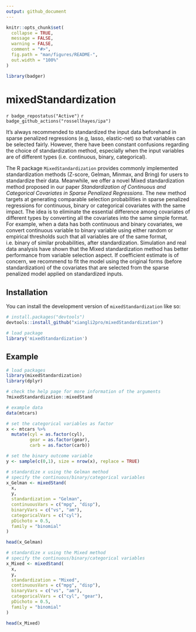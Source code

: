 ```yaml
---
output: github_document
---
```


<!-- README.md is generated from README.Rmd. Please edit that file -->

```r
knitr::opts_chunk$set(
  collapse = TRUE,
  message = FALSE,
  warning = FALSE,
  comment = "#>",
  fig.path = "man/figures/README-",
  out.width = "100%"
)

library(badger)
```

# mixedStandardization
`r badge_repostatus("Active")` `r badge_github_actions("rossellhayes/ipa")` 

<!-- badges: start -->
<!-- badges: end -->

It's always recommended to standardized the input data beforehand in sparse penalized regressions (e.g, lasso, elastic-net) so that variables can be selected fairly. However, there have been constant confusions regarding the choice of standardization method, especially when the input variables are of different types (i.e. continuous, binary, categorical). 

The R package `MixedStandardization` provides commonly implemented standardization methods (Z-score, Gelman, Minmax, and Bring) for users to standardize their data. Meanwhile, we offer a novel Mixed standardization method proposed in our paper *Standardization of Continuous and Categorical Covariates in Sparse Penalized Regressions*. The new method targets at generating comparable selection probabilities in sparse penalized regressions for continuous, binary or categorical covariates with the same impact. The idea is to eliminate the essential difference among covariates of different types by converting all the covariates into the same simple format. For example, when a data has both continuous and binary covariates, we convert continuous variable to binary variable using either random or empirical thresholds such that all variables are of the same format, i.e. binary of similar probabilities, after standardization. 
Simulation and real data analysis have shown that the Mixed standardization method has better performance from variable selection aspect. If coefficient estimate is of concern, we recommend to fit the model using the original forms (before standardization) of the covariates that are selected from the sparse penalized model applied on standardized inputs.


## Installation

You can install the development version of `mixedStandardization` like so:

``` r
# install.packages("devtools")
devtools::install_github("xiangli2pro/mixedStandardization")

# load package
library('mixedStandardization')
```

## Example


```r
# load packages
library(mixedStandardization)
library(dplyr)

# check the help page for more information of the arguments
?mixedStandardization::mixedStand
```


```r
# example data
data(mtcars)

# set the categorical variables as factor
x <- mtcars %>%
  mutate(cyl = as.factor(cyl),
         gear = as.factor(gear),
         carb = as.factor(carb))

# set the binary outcome variable
y <- sample(c(0,1), size = nrow(x), replace = TRUE)

# standardize x using the Gelman method
# specify the continuous/binary/categorical variables
x_Gelman <- mixedStand(
  x,
  y,
  standardization = "Gelman",
  continuousVars = c("mpg", "disp"),
  binaryVars = c("vs", "am"),
  categoricalVars = c("cyl"),
  pDichoto = 0.5,
  family = "binomial"
)

head(x_Gelman)

# standardize x using the Mixed method
# specify the continuous/binary/categorical variables
x_Mixed <- mixedStand(
  x,
  y,
  standardization = "Mixed",
  continuousVars = c("mpg", "disp"),
  binaryVars = c("vs", "am"),
  categoricalVars = c("cyl", "gear"),
  pDichoto = 0.5,
  family = "binomial"
)

head(x_Mixed)

```







